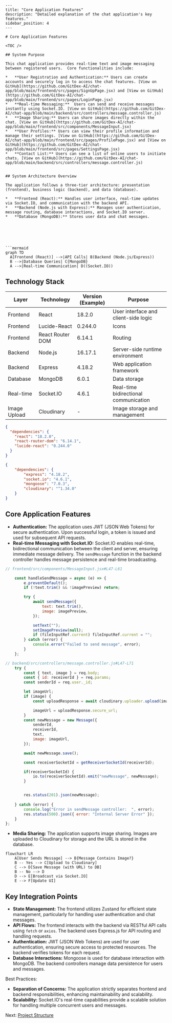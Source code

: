 ```mdx
---
title: "Core Application Features"
description: "Detailed explanation of the chat application's key features."
sidebar_position: 4
---

# Core Application Features

<TOC />

## System Purpose

This chat application provides real-time text and image messaging between registered users.  Core functionalities include:

*   **User Registration and Authentication:** Users can create accounts and securely log in to access the chat features. [View on GitHub](https://github.com/GitDex-AI/chat-app/blob/main/frontend/src/pages/SignUpPage.jsx) and [View on GitHub](https://github.com/GitDex-AI/chat-app/blob/main/frontend/src/pages/LoginPage.jsx)
*   **Real-time Messaging:**  Users can send and receive messages instantly using Socket.IO. [View on GitHub](https://github.com/GitDex-AI/chat-app/blob/main/backend/src/controllers/message.controller.js)
*   **Image Sharing:** Users can share images directly within the chat. [View on GitHub](https://github.com/GitDex-AI/chat-app/blob/main/frontend/src/components/MessageInput.jsx)
*   **User Profiles:** Users can view their profile information and manage their settings. [View on GitHub](https://github.com/GitDex-AI/chat-app/blob/main/frontend/src/pages/ProfilePage.jsx) and [View on GitHub](https://github.com/GitDex-AI/chat-app/blob/main/frontend/src/pages/SettingsPage.jsx)
*   **Contact List:** Users can see a list of online users to initiate chats. [View on GitHub](https://github.com/GitDex-AI/chat-app/blob/main/backend/src/controllers/message.controller.js)


## System Architecture Overview

The application follows a three-tier architecture: presentation (frontend), business logic (backend), and data (database).

*   **Frontend (React):** Handles user interface, real-time updates via Socket.IO, and communication with the backend API.
*   **Backend (Node.js with Express):** Manages user authentication, message routing, database interactions, and Socket.IO server.
*   **Database (MongoDB):** Stores user data and chat messages.






```mermaid
graph TD
  A[Frontend (React)] -->|API Calls| B(Backend (Node.js/Express))
  B -->|Database Queries| C{MongoDB}
  A -->|Real-time Communication| D((Socket.IO))
```



## Technology Stack

| Layer      | Technology           | Version (Example) | Purpose                                      |
| ---------- | --------------------- | ----------------- | -------------------------------------------- |
| Frontend   | React                 | 18.2.0            | User interface and client-side logic          |
| Frontend   | Lucide-React          | 0.244.0           | Icons                                         |
| Frontend   | React Router DOM      | 6.14.1            | Routing                                        |
| Backend    | Node.js               | 16.17.1           | Server-side runtime environment              |
| Backend    | Express               | 4.18.2            | Web application framework                     |
| Database   | MongoDB               | 6.0.1             | Data storage                                  |
| Real-time  | Socket.IO             | 4.6.1             | Real-time bidirectional communication         |
| Image Upload | Cloudinary           | -                  | Image storage and management                  |

```json
{
  "dependencies": {
    "react": "18.2.0",
    "react-router-dom": "6.14.1",
    "lucide-react": "0.244.0"
  }
}
```

```json
{
    "dependencies": {
        "express": "4.18.2",
        "socket.io": "4.6.1",
        "mongoose": "7.0.3",
        "cloudinary": "^1.34.0"
    }
}
```


## Core Application Features

*   **Authentication:** The application uses JWT (JSON Web Tokens) for secure authentication.  Upon successful login, a token is issued and used for subsequent API requests.
*   **Real-time Messaging with Socket.IO:** Socket.IO enables real-time, bidirectional communication between the client and server, ensuring immediate message delivery.  The `sendMessage` function in the backend controller handles message persistence and real-time broadcasting.

```jsx
// frontend/src/components/MessageInput.jsx#L47-L61
```
```jsx
    const handleSendMessage = async (e) => {
        e.preventDefault();
        if (!text.trim() && !imagePreview) return;

        try {
            await sendMessage({
                text: text.trim(),
                image: imagePreview,
            });

            setText("");
            setImagePreview(null);
            if (fileInputRef.current) fileInputRef.current = "";
        } catch (error) {
            console.error("Failed to send message", error);
        }
    };
```

```javascript
// backend/src/controllers/message.controller.js#L47-L71
    try {
        const { text, image } = req.body;
        const { id: receiverId } = req.params;
        const senderId = req.user._id;

        let imageUrl;
        if (image) {
            const uploadResponse = await cloudinary.uploader.upload(image);

            imageUrl = uploadResponse.secure_url;
        }
        const newMessage = new Message({
            senderId,
            receiverId,
            text,
            image: imageUrl,
        });

        await newMessage.save();

        const receiverSocketId = getReceiverSocketId(receiverId);

        if(receiverSocketId) {
            io.to(receiverSocketId).emit("newMessage", newMessage);
        }


        res.status(201).json(newMessage);   
        
    } catch (error) {
        console.log("Error in sendMessage controller:  ", error);
        res.status(500).json({ error: "Internal Server Error" });
    }
};
```

*   **Media Sharing:**  The application supports image sharing.  Images are uploaded to Cloudinary for storage and the URL is stored in the database.





```mermaid
flowchart LR
    A[User Sends Message] --> B{Message Contains Image?}
    B -- Yes --> C[Upload to Cloudinary]
    C --> D[Save Message (with URL) to DB]
    B -- No --> D
    D --> E[Broadcast via Socket.IO]
    E --> F[Update UI]

```



## Key Integration Points

*   **State Management:** The frontend utilizes Zustand for efficient state management, particularly for handling user authentication and chat messages.
*   **API Flows:** The frontend interacts with the backend via RESTful API calls using `fetch` or `axios`. The backend uses Express.js for API routing and handling requests.
*   **Authentication:** JWT (JSON Web Tokens) are used for user authentication, ensuring secure access to protected resources.  The backend verifies tokens for each request.
*   **Database Interactions:**  Mongoose is used for database interaction with MongoDB. The backend controllers manage data persistence for users and messages.

Best Practices:

*   **Separation of Concerns:**  The application strictly separates frontend and backend responsibilities, enhancing maintainability and scalability.
*   **Scalability:** Socket.IO's real-time capabilities provide a scalable solution for handling multiple concurrent users and messages.


Next: [Project Structure](./5_project-structure.mdx)
```